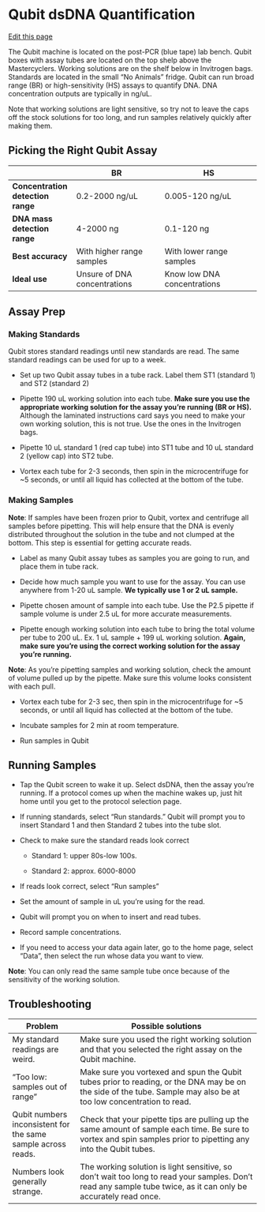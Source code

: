 # Qubit dsDNA Quantification

[Edit this page](https://github.com/DrK-Lo/lotterhoslabprotocols/edit/main/molecprot_Qubit.qmd)

The Qubit machine is located on the post-PCR (blue tape) lab bench. Qubit boxes with assay tubes are located on the top shelp above the Mastercyclers. Working solutions are on the shelf below in Invitrogen bags. Standards are located in the small "No Animals" fridge. Qubit can run broad range (BR) or high-sensitivity (HS) assays to quantify DNA. DNA concentration outputs are typically in ng/uL.

Note that working solutions are light sensitive, so try not to leave the caps off the stock solutions for too long, and run samples relatively quickly after making them.

## Picking the Right Qubit Assay

|                                   | **BR**                                         | **HS**                                              |
|-----------------------------------|------------------------------------------------|-----------------------------------------------------|
| **Concentration detection range** | 0.2-2000 ng/uL                                 | 0.005-120 ng/uL                                     |
| **DNA mass detection range**      | 4-2000 ng                                      | 0.1-120 ng                                          |
| **Best accuracy**                 | With higher range samples                      | With lower range samples                            |
| **Ideal use**                     | Unsure of DNA concentrations                   | Know low DNA concentrations                         |

## Assay Prep

### Making Standards

Qubit stores standard readings until new standards are read. The same standard readings can be used for up to a week.

- Set up two Qubit assay tubes in a tube rack. Label them ST1 (standard 1) and ST2 (standard 2)

- Pipette 190 uL working solution into each tube. **Make sure you use the appropriate working solution for the assay you're running (BR or HS).** Although the laminated instructions card says you need to make your own working solution, this is not true. Use the ones in the Invitrogen bags.

- Pipette 10 uL standard 1 (red cap tube) into ST1 tube and 10 uL standard 2 (yellow cap) into ST2 tube.

- Vortex each tube for 2-3 seconds, then spin in the microcentrifuge for ~5 seconds, or until all liquid has collected at the bottom of the tube.

### Making Samples

**Note**: If samples have been frozen prior to Qubit, vortex and centrifuge all samples before pipetting. This will help ensure that the DNA is evenly distributed throughout the solution in the tube and not clumped at the bottom. This step is essential for getting accurate reads.

- Label as many Qubit assay tubes as samples you are going to run, and place them in tube rack. 

- Decide how much sample you want to use for the assay. You can use anywhere from 1-20 uL sample. **We typically use 1 or 2 uL sample.**

- Pipette chosen amount of sample into each tube. Use the P2.5 pipette if sample volume is under 2.5 uL for more accurate measurements.

- Pipette enough working solution into each tube to bring the total volume per tube to 200 uL. Ex. 1 uL sample + 199 uL working solution. **Again, make sure you're using the correct working solution for the assay you're running.**

**Note**: As you're pipetting samples and working solution, check the amount of volume pulled up by the pipette. Make sure this volume looks consistent with each pull.

- Vortex each tube for 2-3 sec, then spin in the microcentrifuge for ~5 seconds, or until all liquid has collected at the bottom of the tube.

- Incubate samples for 2 min at room temperature.

- Run samples in Qubit

## Running Samples

- Tap the Qubit screen to wake it up. Select dsDNA, then the assay you're running. If a protocol comes up when the machine wakes up, just hit home until you get to the protocol selection page.

- If running standards, select "Run standards." Qubit will prompt you to insert Standard 1 and then Standard 2 tubes into the tube slot.

- Check to make sure the standard reads look correct

  - Standard 1: upper 80s-low 100s.

  - Standard 2: approx. 6000-8000

- If reads look correct, select "Run samples"

- Set the amount of sample in uL you're using for the read.

- Qubit will prompt you on when to insert and read tubes.

- Record sample concentrations.

- If you need to access your data again later, go to the home page, select "Data", then select the run whose data you want to view.

**Note**: You can only read the same sample tube once because of the sensitivity of the working solution.

## Troubleshooting
| Problem                                                      | Possible solutions                                                                                                                                                |
|--------------------------------------------------------------|-------------------------------------------------------------------------------------------------------------------------------------------------------------------|
| My standard readings are weird.                              | Make sure you used the right working solution and that you selected the right assay on the Qubit machine.                                                         |
| "Too low: samples out of range"                              | Make sure you vortexed and spun the Qubit tubes prior to reading, or the DNA may be on the side of the tube. Sample may also be at too low concentration to read. |
| Qubit numbers inconsistent for the same sample across reads. | Check that your pipette tips are pulling up the same amount of sample each time. Be sure to vortex and spin samples prior to pipetting any into the Qubit tubes.  |
| Numbers look generally strange.                              | The working solution is light sensitive, so don't wait too long to read your samples. Don't read any sample tube twice, as it can only be accurately read once.   |
